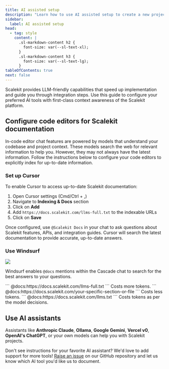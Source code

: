 ```yaml
---
title: AI assisted setup
description: "Learn how to use AI assisted setup to create a new project in Scalekit."
sidebar:
  label: AI assisted setup
head:
  - tag: style
    content: |
      .sl-markdown-content h2 {
        font-size: var(--sl-text-xl);
      }
      .sl-markdown-content h3 {
        font-size: var(--sl-text-lg);
      }
tableOfContents: true
next: false
---
```




Scalekit provides LLM-friendly capabilities that speed up implementation and guide you through integration steps. Use this guide to configure your preferred AI tools with first-class context awareness of the Scalekit platform.


## Configure code editors for Scalekit documentation

In-code editor chat features are powered by models that understand your codebase and project context. These models search the web for relevant information to help you. However, they may not always have the latest information. Follow the instructions below to configure your code editors to explicitly index for up-to-date information.


### Set up Cursor

<VideoPlayer link="https://youtu.be/oMMG1k_9fmU" />

To enable Cursor to access up-to-date Scalekit documentation:

1. Open Cursor settings (Cmd/Ctrl + ,)
2. Navigate to **Indexing & Docs** section
3. Click on **Add**
4. Add `https://docs.scalekit.com/llms-full.txt` to the indexable URLs
5. Click on **Save**

Once configured, use `@Scalekit Docs` in your chat to ask questions about Scalekit features, APIs, and integration guides. Cursor will search the latest documentation to provide accurate, up-to-date answers.

### Use Windsurf

![](@/assets/docs/dev-kit/ai-assisted-setup/windsurf.png)

Windsurf enables `@docs` mentions within the Cascade chat to search for the best answers to your questions.


<Tabs>
  <TabItem label="Full Documentation">
    ```
    @docs:https://docs.scalekit.com/llms-full.txt
    <your question here>
    ```
    Costs more tokens.
  </TabItem>
  <TabItem label="Specific Section">
    ```
    @docs:https://docs.scalekit.com/your-specific-section-or-file
    <your question here>
    ```
    Costs less tokens.
  </TabItem>
  <TabItem label="Let AI decide">
    ```
    @docs:https://docs.scalekit.com/llms.txt
    <your question here>
    ```
    Costs tokens as per the model decisions.
  </TabItem>
</Tabs>


## Use AI assistants

Assistants like **Anthropic Claude**, **Ollama**, **Google Gemini**, **Vercel v0**, **OpenAI's ChatGPT**, or your own models can help you with Scalekit projects.

<VideoPlayer link="https://youtu.be/ZDAI32I6s-I" description="AI assistants" />

<Aside type="note" title="Need help with a specific AI tool?">

  Don't see instructions for your favorite AI assistant? We'd love to add support for more tools! [Raise an issue](https://github.com/scalekit-inc/developer-docs/issues) on our GitHub repository and let us know which AI tool you'd like us to document.
</Aside>
